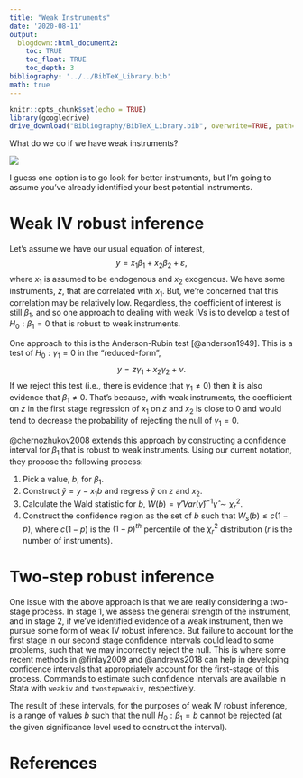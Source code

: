 ```yaml
---
title: "Weak Instruments"
date: '2020-08-11'
output: 
  blogdown::html_document2:
    toc: TRUE
    toc_float: TRUE
    toc_depth: 3
bibliography: '../../BibTeX_Library.bib'
math: true
---
```


```r
knitr::opts_chunk$set(echo = TRUE)
library(googledrive)
drive_download("Bibliography/BibTeX_Library.bib", overwrite=TRUE, path='../../BibTeX_Library.bib')
```

What do we do if we have weak instruments? 

![](https://media.giphy.com/media/3oFzlXvco5Wt2gnMcg/giphy.gif)

I guess one option is to go look for better instruments, but I'm going to assume you've already identified your best potential instruments.


# Weak IV robust inference
Let's assume we have our usual equation of interest, $$y = x_{1} \beta_{1} + x_{2} \beta_{2} + \varepsilon,$$ where $x_{1}$ is assumed to be endogenous and $x_{2}$ exogenous. We have some instruments, $z$, that are correlated with $x_{1}$. But, we're concerned that this correlation may be relatively low. Regardless, the coefficient of interest is still $\beta_{1}$, and so one approach to dealing with weak IVs is to develop a test of $H_{0}: \beta_{1}=0$ that is robust to weak instruments. 

One approach to this is the Anderson-Rubin test [@anderson1949]. This is a test of $H_{0}: \gamma_{1} = 0$ in the "reduced-form", $$y = z \gamma_{1} + x_{2} \gamma_{2} + \nu.$$ If we reject this test (i.e., there is evidence that $\gamma_{1} \neq 0$) then it is also evidence that $\beta_{1} \neq 0$. That's because, with weak instruments, the coefficient on $z$ in the first stage regression of $x_{1}$ on $z$ and $x_{2}$ is close to 0 and would tend to decrease the probability of rejecting the null of $\gamma_{1}=0$. 

@chernozhukov2008 extends this approach by constructing a confidence interval for $\beta_{1}$ that is robust to weak instruments. Using our current notation, they propose the following process:

1. Pick a value, $b$, for $\beta_{1}$.
2. Construct $\tilde{y} = y - x_{1} b$ and regress $\tilde{y}$ on $z$ and $x_{2}$. 
3. Calculate the Wald statistic for $b$, $W(b) = \hat{\gamma}' Var(\hat{\gamma})^{-1} \hat{\gamma} \sim \chi ^{2}_{r}$.
4. Construct the confidence region as the set of $b$ such that $W_{s}(b) \leq c(1-p)$, where $c(1-p)$ is the $(1-p)^{th}$ percentile of the $\chi^{2}_{r}$ distribution ($r$ is the number of instruments).


# Two-step robust inference
One issue with the above approach is that we are really considering a two-stage process. In stage 1, we assess the general strength of the instrument, and in stage 2, if we've identified evidence of a weak instrument, then we pursue some form of weak IV robust inference. But failure to account for the first stage in our second stage confidence intervals could lead to some problems, such that we may incorrectly reject the null. This is where some recent methods in @finlay2009 and @andrews2018 can help in developing confidence intervals that appropriately account for the first-stage of this process. Commands to estimate such confidence intervals are available in Stata with `weakiv` and `twostepweakiv`, respectively.

The result of these intervals, for the purposes of weak IV robust inference, is a range of values $b$ such that the null $H_{0}: \beta_{1}=b$ cannot be rejected (at the given significance level used to construct the interval).

# References

